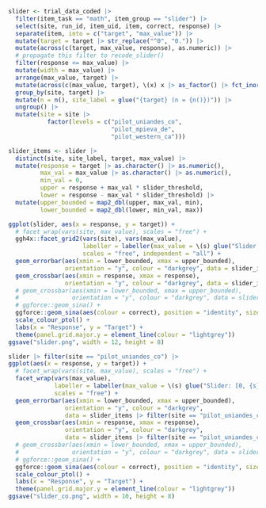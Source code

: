 ```r
slider <- trial_data_coded |>
  filter(item_task == "math", item_group == "slider") |>
  select(site, run_id, item_uid, item, correct, response) |>
  separate(item, into = c("target", "max_value")) |>
  mutate(target = target |> str_replace("^0", "0.")) |>
  mutate(across(c(target, max_value, response), as.numeric)) |>
  # propagate this filter to recode_slider()
  filter(response <= max_value) |>
  mutate(width = max_value) |>
  arrange(max_value, target) |>
  mutate(across(c(max_value, target), \(x) x |> as_factor() |> fct_inorder())) |>
  group_by(site, target) |>
  mutate(n = n(), site_label = glue("{target} (n = {n()})")) |>
  ungroup() |>
  mutate(site = site |>
           factor(levels = c("pilot_uniandes_co",
                             "pilot_mpieva_de",
                             "pilot_western_ca")))

slider_items <- slider |>
  distinct(site, site_label, target, max_value) |>
  mutate(response = target |> as.character() |> as.numeric(),
         max_val = max_value |> as.character() |> as.numeric(),
         min_val = 0,
         upper = response + max_val * slider_threshold,
         lower = response - max_val * slider_threshold) |>
  mutate(upper_bounded = map2_dbl(upper, max_val, min),
         lower_bounded = map2_dbl(lower, min_val, max))

ggplot(slider, aes(x = response, y = target)) +
  # facet_wrap(vars(site, max_value), scales = "free") +
  ggh4x::facet_grid2(vars(site), vars(max_value),
                     labeller = labeller(max_value = \(s) glue("Slider: [0, {s}]")),
                     scales = "free", independent = "all") +
  geom_errorbar(aes(xmin = lower_bounded, xmax = upper_bounded),
                orientation = "y", colour = "darkgrey", data = slider_items) +
  geom_crossbar(aes(xmin = response, xmax = response),
                orientation = "y", colour = "darkgrey", data = slider_items) +
  # geom_crossbar(aes(xmin = lower_bounded, xmax = upper_bounded),
  #               orientation = "y", colour = "darkgrey", data = slider_items) +
  # ggforce::geom_sina() +
  ggforce::geom_sina(aes(colour = correct), position = "identity", size = 0.6) +
  scale_colour_ptol() +
  labs(x = "Response", y = "Target") +
  theme(panel.grid.major.y = element_line(colour = "lightgrey"))
ggsave("slider.png", width = 12, height = 8)

slider |> filter(site == "pilot_uniandes_co") |>
ggplot(aes(x = response, y = target)) +
  # facet_wrap(vars(site, max_value), scales = "free") +
  facet_wrap(vars(max_value),
             labeller = labeller(max_value = \(s) glue("Slider: [0, {s}]")),
             scales = "free") +
  geom_errorbar(aes(xmin = lower_bounded, xmax = upper_bounded),
                orientation = "y", colour = "darkgrey",
                data = slider_items |> filter(site == "pilot_uniandes_co")) +
  geom_crossbar(aes(xmin = response, xmax = response),
                orientation = "y", colour = "darkgrey",
                data = slider_items |> filter(site == "pilot_uniandes_co")) +
  # geom_crossbar(aes(xmin = lower_bounded, xmax = upper_bounded),
  #               orientation = "y", colour = "darkgrey", data = slider_items) +
  # ggforce::geom_sina() +
  ggforce::geom_sina(aes(colour = correct), position = "identity", size = 0.5) +
  scale_colour_ptol() +
  labs(x = "Response", y = "Target") +
  theme(panel.grid.major.y = element_line(colour = "lightgrey"))
ggsave("slider_co.png", width = 10, height = 8)
```
